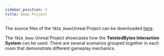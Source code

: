 ```yaml
---
sidebar_position: 3
title: Demo Project
---
```


The source files of the `TBIA_Demo`Unreal Project can be downloaded
[here](https://static.twistedbytes.net/downloads/7a42299c-6047-e1e8-5b98-c16ab1868b89/TBIA%20Demo%20Project/).

The `TBIA_Demo` Unreal Project showcases how the **TwistedBytes Interaction System**
can be used. There are several scenarios grouped together in each room that
demonstrate different gameplay mechanics.

